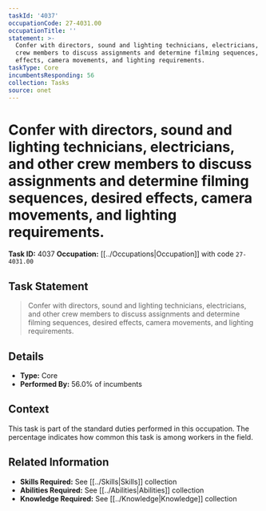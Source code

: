 ```yaml
---
taskId: '4037'
occupationCode: 27-4031.00
occupationTitle: ''
statement: >-
  Confer with directors, sound and lighting technicians, electricians, and other
  crew members to discuss assignments and determine filming sequences, desired
  effects, camera movements, and lighting requirements.
taskType: Core
incumbentsResponding: 56
collection: Tasks
source: onet
---
```

# Confer with directors, sound and lighting technicians, electricians, and other crew members to discuss assignments and determine filming sequences, desired effects, camera movements, and lighting requirements.

**Task ID:** 4037
**Occupation:** [[../Occupations|Occupation]] with code `27-4031.00`

## Task Statement

> Confer with directors, sound and lighting technicians, electricians, and other crew members to discuss assignments and determine filming sequences, desired effects, camera movements, and lighting requirements.

## Details

- **Type:** Core
- **Performed By:** 56.0% of incumbents

## Context

This task is part of the standard duties performed in this occupation. The percentage indicates how common this task is among workers in the field.

## Related Information

- **Skills Required:** See [[../Skills|Skills]] collection
- **Abilities Required:** See [[../Abilities|Abilities]] collection
- **Knowledge Required:** See [[../Knowledge|Knowledge]] collection
